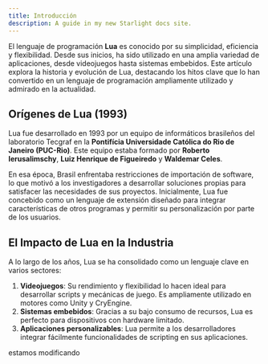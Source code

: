 ```yaml
---
title: Introducción
description: A guide in my new Starlight docs site.
---
```


El lenguaje de programación **Lua** es conocido por su simplicidad, eficiencia y flexibilidad. Desde sus inicios, ha sido utilizado en una amplia variedad de aplicaciones, desde videojuegos hasta sistemas embebidos. Este artículo explora la historia y evolución de Lua, destacando los hitos clave que lo han convertido en un lenguaje de programación ampliamente utilizado y admirado en la actualidad.

## Orígenes de Lua (1993)

Lua fue desarrollado en 1993 por un equipo de informáticos brasileños del laboratorio Tecgraf en la **Pontifícia Universidade Católica do Rio de Janeiro (PUC-Rio)**. Este equipo estaba formado por **Roberto Ierusalimschy**, **Luiz Henrique de Figueiredo** y **Waldemar Celes**.

En esa época, Brasil enfrentaba restricciones de importación de software, lo que motivó a los investigadores a desarrollar soluciones propias para satisfacer las necesidades de sus proyectos. Inicialmente, Lua fue concebido como un lenguaje de extensión diseñado para integrar características de otros programas y permitir su personalización por parte de los usuarios.

## El Impacto de Lua en la Industria

A lo largo de los años, Lua se ha consolidado como un lenguaje clave en varios sectores:

1. **Videojuegos**: Su rendimiento y flexibilidad lo hacen ideal para desarrollar scripts y mecánicas de juego. Es ampliamente utilizado en motores como Unity y CryEngine.
2. **Sistemas embebidos**: Gracias a su bajo consumo de recursos, Lua es perfecto para dispositivos con hardware limitado.
3. **Aplicaciones personalizables**: Lua permite a los desarrolladores integrar fácilmente funcionalidades de scripting en sus aplicaciones.


estamos modificando